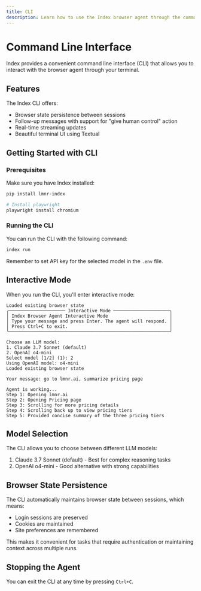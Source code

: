 ```yaml
---
title: CLI
description: Learn how to use the Index browser agent through the command line interface
---
```


# Command Line Interface

Index provides a convenient command line interface (CLI) that allows you to interact with the browser agent through your terminal.

## Features

The Index CLI offers:

* Browser state persistence between sessions
* Follow-up messages with support for "give human control" action
* Real-time streaming updates
* Beautiful terminal UI using Textual

## Getting Started with CLI

### Prerequisites

Make sure you have Index installed:

```bash
pip install lmnr-index

# Install playwright
playwright install chromium
```

### Running the CLI

You can run the CLI with the following command:

```bash
index run
```

Remember to set API key for the selected model in the `.env` file.

## Interactive Mode

When you run the CLI, you'll enter interactive mode:

```
Loaded existing browser state
╭───────────────────── Interactive Mode ─────────────────────╮
│ Index Browser Agent Interactive Mode                       │
│ Type your message and press Enter. The agent will respond. │
│ Press Ctrl+C to exit.                                      │
╰────────────────────────────────────────────────────────────╯

Choose an LLM model:
1. Claude 3.7 Sonnet (default)
2. OpenAI o4-mini
Select model [1/2] (1): 2
Using OpenAI model: o4-mini
Loaded existing browser state

Your message: go to lmnr.ai, summarize pricing page

Agent is working...
Step 1: Opening lmnr.ai
Step 2: Opening Pricing page
Step 3: Scrolling for more pricing details
Step 4: Scrolling back up to view pricing tiers
Step 5: Provided concise summary of the three pricing tiers
```

## Model Selection

The CLI allows you to choose between different LLM models:

1. Claude 3.7 Sonnet (default) - Best for complex reasoning tasks
2. OpenAI o4-mini - Good alternative with strong capabilities

## Browser State Persistence

The CLI automatically maintains browser state between sessions, which means:

- Login sessions are preserved
- Cookies are maintained
- Site preferences are remembered

This makes it convenient for tasks that require authentication or maintaining context across multiple runs.

## Stopping the Agent

You can exit the CLI at any time by pressing `Ctrl+C`. 